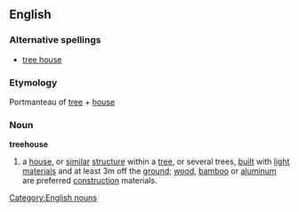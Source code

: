 {{wikipedia}}
==English==
===Alternative spellings===
* [[tree house]]
===Etymology===
Portmanteau of {{E.}} [[tree]] + [[house]]
===Noun===
[[Category:English nouns]]
'''treehouse'''
#a [[house]], or [[similar]] [[structure]] within a [[tree]], or several trees, [[built]] with [[light]] [[material]]s and at least 3m off the [[ground]]; [[wood]], [[bamboo]] or [[aluminum]] are preferred [[construction]] materials.